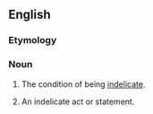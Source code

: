 ==English==

===Etymology===
{{prefix|en|in|delicacy}}

===Noun===
{{en-noun|~}}

# {{lb|en|uncountable}} The condition of being [[indelicate]].
# {{lb|en|countable}} An indelicate act or statement.